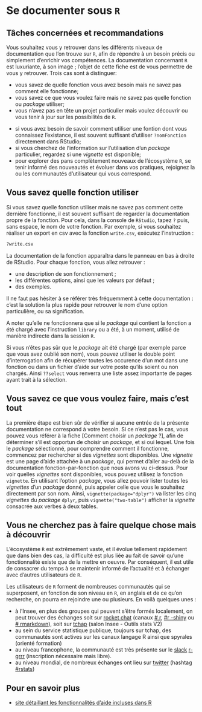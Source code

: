 # Se documenter sous `R`

## Tâches concernées et recommandations

Vous souhaitez vous y retrouver dans les différents niveaux de documentation que l'on trouve sur `R`, afin de répondre à un besoin précis ou simplement d'enrichir vos compétences. La documentation concernant `R` est luxuriante, à son image ; l'objet de cette fiche est de vous permettre de vous y retrouver. Trois cas sont à distinguer:

* vous savez de quelle fonction vous avez besoin mais ne savez pas comment elle fonctionne;
* vous savez ce que vous voulez faire mais ne savez pas quelle fonction ou _package_ utiliser;
* vous n'avez pas en tête un projet particulier mais voulez découvrir ou vous tenir à jour sur les possibilités de `R`. 

::: {.recommandation data-latex=""}

* si vous avez besoin de savoir comment utiliser une fontion dont vous connaissez l'existance, il est souvent suffisant d'utiliser `?nomFonction` directement dans RStudio;
* si vous cherchez de l'information sur l'utilisation d'un _package_ particulier, regardez si une _vignette_ est disponible;
* pour explorer des pans complètement nouveaux de l'écosystème `R`, se tenir informé des nouveautés et évoluer dans vos pratiques, rejoignez la ou les communautés d'utilisateur qui vous correspond.
:::


## Vous savez quelle fonction utiliser

Si vous savez quelle fonction utiliser mais ne savez pas comment cette dernière fonctionne, il est souvent suffisant de regarder la documentation propre de la fonction. Pour cela, dans la console de `RStudio`, tapez `?` puis, sans espace, le nom de votre fonction. Par exemple, si vous souhaitez réaliser un export en csv avec la fonction `write.csv`, exécutez l'instruction :

```r
?write.csv
```

La documentation de la fonction apparaîtra dans le panneau en bas à droite de RStudio. Pour chaque fonction, vous allez retrouver :

* une description de son fonctionnement ;
* les différentes options, ainsi que les valeurs par défaut ;
* des exemples.

Il ne faut pas hésiter à se référer très fréquemment à cette documentation : c'est la solution la plus rapide pour retrouver le nom d'une option particulière, ou sa signification. 

A noter qu'elle ne fonctionnera que si le _package_ qui contient la fonction a été chargé avec l'instruction `library` ou a été, à un moment, utilisé de manière indirecte dans la session `R`. 

Si vous n'êtes pas sûr que le _package_ ait été chargé (par exemple parce que vous avez oublié son nom), vous pouvez utiliser le double point d'interrogation afin de récupérer toutes les occurence d'un mot dans une fonction ou dans un fichier d'aide sur votre poste qu'ils soient ou non chargés. Ainsi `??select` vous renverra une liste assez importante de pages ayant trait à la sélection.

## Vous savez ce que vous voulez faire, mais c'est tout

La première étape est bien sûr de vérifier si aucune entrée de la présente documentation ne correspond à votre besoin. Si ce n'est pas le cas, vous pouvez vous référer à la fiche [Comment choisir un _package_\ ?], afin de déterminer s'il est opportun de choisir un _package_, et si oui lequel. Une fois le _package_ sélectionné, pour comprendre comment il fonctionne, commencez par rechercher si des _vignettes_ sont disponibles. Une _vignette_ est une page d'aide attachée à un _package_, qui permet d'aller au-delà de la documentation fonction-par-fonction que nous avons vu ci-dessus. Pour voir quelles _vignettes_ sont disponibles, vous pouvez utilisez la fonction `vignette`. En utilisant l'option _package_, vous allez pouvoir lister toutes les _vignettes_ d'un _package_ donné, puis appeler celle que vous le souhaitez directement par son nom. Ainsi, `vignette(package="dplyr")` va lister les cinq _vignettes_ du _package_ `dplyr`, puis `vignette("two-table")` afficher la _vignette_ consacrée aux verbes à deux tables.

## Vous ne cherchez pas à faire quelque chose mais à découvrir

L'écosystème `R` est extrêmement vaste, et il évolue tellement rapidement que dans bien des cas, la difficulté est plus liée au fait de savoir qu'une fonctionnalité existe que de la mettre en oeuvre. Par conséquent, il est utile de consacrer du temps à se maintenir informé de l'actualité et à échanger avec d'autres utilisateurs de `R`.

Les utilisateurs de `R` forment de nombreuses communautés qui se superposent, en fonction de son niveau en `R`, en anglais et de ce qu'on recherche, on pourra en rejoindre une ou plusieurs. En voilà quelques unes :

* à l'Insee, en plus des groupes qui peuvent s'être formés localement, on peut trouver des échanges soit sur [rocket chat](https://rocket-chat.stable.innovation.insee.eu/) (canaux [# r](https://rocket-chat.stable.innovation.insee.eu/channel/r), [#r -shiny](https://rocket-chat.stable.innovation.insee.eu/channel/r-shiny) ou [# rmarkdown](https://rocket-chat.stable.innovation.insee.eu/channel/rmarkdown)), soit sur [tchap](https://tchap.gouv.fr/) (salon Insee - Outils stats V2)
* au sein du service statistique publique, toujours sur tchap, des communautés sont actives sur les canaux langage R ainsi que spyrales (orienté formation)
* au niveau francophone, la communauté est très présente sur le [slack](https://fr.wikipedia.org/wiki/Slack_(plateforme)) [r-grrr](r-grrr.slack.com) (inscription nécessaire mais libre).
* au niveau mondial, de nombreux échanges ont lieu sur [twitter](https://twitter.com) (hashtag [#rstats](https://twitter.com/search?q=%23rstats&src=typed_query))


## Pour en savoir plus

* [site détaillant les fonctionnalités d'aide incluses dans R](https://www.r-project.org/help.html)
